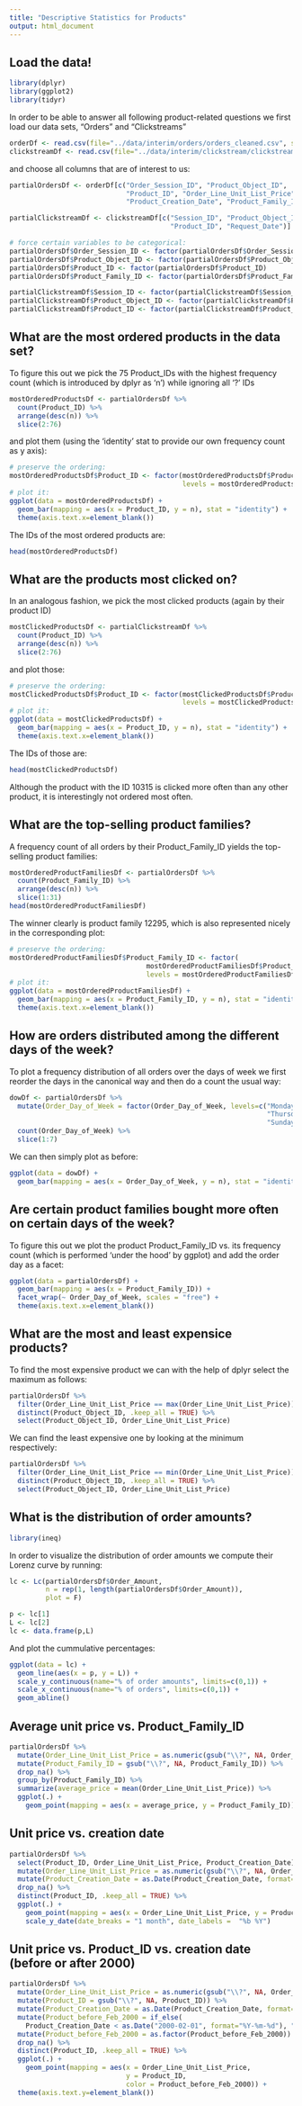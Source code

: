 ```yaml
---
title: "Descriptive Statistics for Products"
output: html_document
---
```

## Load the data!
```r
library(dplyr)
library(ggplot2)
library(tidyr)
```
In order to be able to answer all following product-related questions we first load our data sets, "Orders" and "Clickstreams"
```r
orderDf <- read.csv(file="../data/interim/orders/orders_cleaned.csv", sep=",")
clickstreamDf <- read.csv(file="../data/interim/clickstream/clickstream_cleaned.csv", sep=",")
```

and choose all columns that are of interest to us:
```r
partialOrdersDf <- orderDf[c("Order_Session_ID", "Product_Object_ID",
                             "Product_ID", "Order_Line_Unit_List_Price", "Order_Day_of_Week",
                             "Product_Creation_Date", "Product_Family_ID", "Order_Amount")]

partialClickstreamDf <- clickstreamDf[c("Session_ID", "Product_Object_ID",
                                        "Product_ID", "Request_Date")]
```

```r
# force certain variables to be categorical:
partialOrdersDf$Order_Session_ID <- factor(partialOrdersDf$Order_Session_ID)
partialOrdersDf$Product_Object_ID <- factor(partialOrdersDf$Product_Object_ID)
partialOrdersDf$Product_ID <- factor(partialOrdersDf$Product_ID)
partialOrdersDf$Product_Family_ID <- factor(partialOrdersDf$Product_Family_ID)

partialClickstreamDf$Session_ID <- factor(partialClickstreamDf$Session_ID)
partialClickstreamDf$Product_Object_ID <- factor(partialClickstreamDf$Product_Object_ID)
partialClickstreamDf$Product_ID <- factor(partialClickstreamDf$Product_ID)
```


## What are the most ordered products in the data set?
To figure this out we pick the 75 Product_IDs with the highest frequency count (which is introduced by dplyr as 'n') while ignoring all '?' IDs
```r
mostOrderedProductsDf <- partialOrdersDf %>%
  count(Product_ID) %>%
  arrange(desc(n)) %>%
  slice(2:76)
```

and plot them (using the 'identity' stat to provide our own frequency count as y axis):
```r
# preserve the ordering:
mostOrderedProductsDf$Product_ID <- factor(mostOrderedProductsDf$Product_ID,
                                           levels = mostOrderedProductsDf$Product_ID)
# plot it:
ggplot(data = mostOrderedProductsDf) +
  geom_bar(mapping = aes(x = Product_ID, y = n), stat = "identity") +
  theme(axis.text.x=element_blank())
```

The IDs of the most ordered products are:
```r
head(mostOrderedProductsDf)
```


## What are the products most clicked on?
In an analogous fashion, we pick the most clicked products (again by their product ID)
```r
mostClickedProductsDf <- partialClickstreamDf %>%
  count(Product_ID) %>%
  arrange(desc(n)) %>%
  slice(2:76)
```

and plot those:
```r
# preserve the ordering:
mostClickedProductsDf$Product_ID <- factor(mostClickedProductsDf$Product_ID,
                                           levels = mostClickedProductsDf$Product_ID)
# plot it:
ggplot(data = mostClickedProductsDf) +
  geom_bar(mapping = aes(x = Product_ID, y = n), stat = "identity") +
  theme(axis.text.x=element_blank())
```


The IDs of those are:
```r
head(mostClickedProductsDf)
```
Although the product with the ID 10315 is clicked more often than any other product, it is interestingly not ordered most often.


\pagebreak
## What are the top-selling product families?
A frequency count of all orders by their Product_Family_ID yields the top-selling product families:
```r
mostOrderedProductFamiliesDf <- partialOrdersDf %>%
  count(Product_Family_ID) %>%
  arrange(desc(n)) %>%
  slice(1:31)
head(mostOrderedProductFamiliesDf)
```

The winner clearly is product family 12295, which is also represented nicely in the corresponding plot:
```r
# preserve the ordering:
mostOrderedProductFamiliesDf$Product_Family_ID <- factor(
                                  mostOrderedProductFamiliesDf$Product_Family_ID,
                                  levels = mostOrderedProductFamiliesDf$Product_Family_ID)
# plot it:
ggplot(data = mostOrderedProductFamiliesDf) +
  geom_bar(mapping = aes(x = Product_Family_ID, y = n), stat = "identity") +
  theme(axis.text.x=element_blank())
```


## How are orders distributed among the different days of the week?
To plot a frequency distribution of all orders over the days of week we first reorder the days in the
canonical way and then do a count the usual way:
```r
dowDf <- partialOrdersDf %>%
  mutate(Order_Day_of_Week = factor(Order_Day_of_Week, levels=c("Monday", "Tuesday", "Wednesday",
                                                                "Thursday", "Friday", "Saturday",
                                                                "Sunday"))) %>%
  count(Order_Day_of_Week) %>%
  slice(1:7)
```

We can then simply plot as before:
```r
ggplot(data = dowDf) +
  geom_bar(mapping = aes(x = Order_Day_of_Week, y = n), stat = "identity")
```


\pagebreak
## Are certain product families bought more often on certain days of the week?
To figure this out we plot the product Product_Family_ID vs. its frequency count (which is performed 'under the hood' by ggplot) and add the order day as a facet:
```r
ggplot(data = partialOrdersDf) +
  geom_bar(mapping = aes(x = Product_Family_ID)) +
  facet_wrap(~ Order_Day_of_Week, scales = "free") +
  theme(axis.text.x=element_blank())
```


## What are the most and least expensice products?
To find the most expensive product we can with the help of dplyr select the maximum as follows:
```r
partialOrdersDf %>%
  filter(Order_Line_Unit_List_Price == max(Order_Line_Unit_List_Price)) %>%
  distinct(Product_Object_ID, .keep_all = TRUE) %>%
  select(Product_Object_ID, Order_Line_Unit_List_Price)
```

We can find the least expensive one by looking at the minimum respectively:
```r
partialOrdersDf %>%
  filter(Order_Line_Unit_List_Price == min(Order_Line_Unit_List_Price)) %>%
  distinct(Product_Object_ID, .keep_all = TRUE) %>%
  select(Product_Object_ID, Order_Line_Unit_List_Price)
```

## What is the distribution of order amounts?
```r
library(ineq)
```
In order to visualize the distribution of order amounts we compute their Lorenz curve by running:
```r
lc <- Lc(partialOrdersDf$Order_Amount,
         n = rep(1, length(partialOrdersDf$Order_Amount)),
         plot = F)
```

```r
p <- lc[1]
L <- lc[2]
lc <- data.frame(p,L)
```
And plot the cummulative percentages:
```r
ggplot(data = lc) +
  geom_line(aes(x = p, y = L)) +
  scale_y_continuous(name="% of order amounts", limits=c(0,1)) +
  scale_x_continuous(name="% of orders", limits=c(0,1)) +
  geom_abline()
```


\pagebreak
## Average unit price vs. Product_Family_ID
```r
partialOrdersDf %>%
  mutate(Order_Line_Unit_List_Price = as.numeric(gsub("\\?", NA, Order_Line_Unit_List_Price))) %>%
  mutate(Product_Family_ID = gsub("\\?", NA, Product_Family_ID)) %>%
  drop_na() %>%
  group_by(Product_Family_ID) %>%
  summarize(average_price = mean(Order_Line_Unit_List_Price)) %>%
  ggplot(.) +
    geom_point(mapping = aes(x = average_price, y = Product_Family_ID))
```


\pagebreak
## Unit price vs. creation date
```r
partialOrdersDf %>%
  select(Product_ID, Order_Line_Unit_List_Price, Product_Creation_Date) %>%
  mutate(Order_Line_Unit_List_Price = as.numeric(gsub("\\?", NA, Order_Line_Unit_List_Price))) %>%
  mutate(Product_Creation_Date = as.Date(Product_Creation_Date, format="%Y-%m-%d")) %>%
  drop_na() %>%
  distinct(Product_ID, .keep_all = TRUE) %>%
  ggplot(.) +
    geom_point(mapping = aes(x = Order_Line_Unit_List_Price, y = Product_Creation_Date)) +
    scale_y_date(date_breaks = "1 month", date_labels =  "%b %Y")
```


\pagebreak
## Unit price vs. Product_ID vs. creation date (before or after 2000)
```r
partialOrdersDf %>%
  mutate(Order_Line_Unit_List_Price = as.numeric(gsub("\\?", NA, Order_Line_Unit_List_Price))) %>%
  mutate(Product_ID = gsub("\\?", NA, Product_ID)) %>%
  mutate(Product_Creation_Date = as.Date(Product_Creation_Date, format="%Y-%m-%d")) %>%
  mutate(Product_before_Feb_2000 = if_else(
    Product_Creation_Date < as.Date("2000-02-01", format="%Y-%m-%d"), "before", "after")) %>%
  mutate(Product_before_Feb_2000 = as.factor(Product_before_Feb_2000)) %>%
  drop_na() %>%
  distinct(Product_ID, .keep_all = TRUE) %>%
  ggplot(.) +
    geom_point(mapping = aes(x = Order_Line_Unit_List_Price,
                             y = Product_ID,
                             color = Product_before_Feb_2000)) +
  theme(axis.text.y=element_blank())
```

